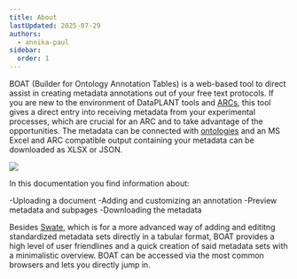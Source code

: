 ```yaml
---
title: About
lastUpdated: 2025-07-29
authors:
  - annika-paul
sidebar:
  order: 1
---
```



BOAT (Builder for Ontology Annotation Tables) is a web-based tool to direct assist in creating metadata annotations out of your free text protocols.
If you are new to the environment of DataPLANT tools and [ARCs](/nfdi4plants.knowledgebase/core-concepts/arc), this tool gives a direct entry into receiving metadata from your experimental processes, which are crucial for an ARC and to take advantage of the opportunities. 
The metadata can be connected with [ontologies](/nfdi4plants.knowledgebase/fundamentals/ontologies) and an MS Excel and ARC compatible output containing your metadata can be downloaded as XLSX or JSON.

![](@images/boat/overview.png)

In this documentation you find information about:

-Uploading a document
-Adding and customizing an annotation
-Preview metadata and subpages
-Downloading the metadata

Besides [Swate](/nfdi4plants.knowledgebase/swate), which is for a more advanced way of adding and edititng standardized metadata sets directly in a tabular format, BOAT provides a high level of user friendlines and a quick creation of said metadata sets with a minimalistic overview. 
BOAT can be accessed via the most common browsers and lets you directly jump in.

